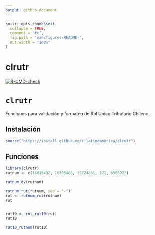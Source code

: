 ```yaml
---
output: github_document
---
```


<!-- README.md is generated from README.Rmd. Please edit that file -->

```r
knitr::opts_chunk$set(
  collapse = TRUE,
  comment = "#>",
  fig.path = "man/figures/README-",
  out.width = "100%"
)
```

# clrutr

<!-- badges: start -->
[![R-CMD-check](https://github.com/jbkunst/clrutr/workflows/R-CMD-check/badge.svg)](https://github.com/jbkunst/clrutr/actions)
<!-- badges: end -->


# `clrutr`

Funciones para validación y formateo de Rol Unico Tributario Chileno.

## Instalación

```r
source("https://install-github.me/r-latinoamerica/clrutr")
```

## Funciones

```r
library(clrutr)
rutnum <- c(16019432, 16355485, 15724861, 121, 6505922)

rutnum_dv(rutnum)

rutnum_rut(rutnum, sep = "-")
rut <- rutnum_rut(rutnum)
rut


rut10 <- rut_rut10(rut)
rut10

rut10_rutnum(rut10)
```
